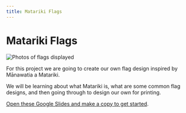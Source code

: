 ```yaml
---
title: Matariki Flags
---
```


# Matariki Flags

![Photos of flags displayed](https://media.tewahi.com/flags.png)

For this project we are going to create our own flag design inspired by Mānawatia a Matariki.

We will be learning about what Matariki is, what are some common flag designs, and then going through to design our own for printing.

[Open these Google Slides and make a copy to get started](https://docs.google.com/presentation/d/12JOKu5pla6i_imAtCsP0_XozdmIq6WteAmeFwqDAVNI/edit?usp=sharing).
